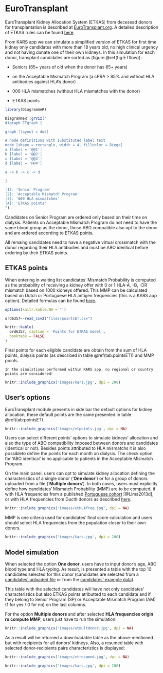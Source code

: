 # EuroTransplant {#et}

EuroTransplant Kidney Allocation System (ETKAS) from decesead donors for transplantation is described at [EuroTransplant.org](https://www.eurotransplant.org/organs/kidney/). A detailed description of ETKAS rules can be found  [here](https://www.eurotransplant.org/wp-content/uploads/2020/01/H4-Kidney.pdf). 

From KARS app we can simulate a simplified version of ETKAS for first time kidney only candidates with more than 18 years old, no high clinical urgency and not having donate one of their own kidneys. In this simulation for each donor, transplant candidates are sorted as (figure \@ref(fig:ETflow)):  

 - Seniors (65+ years of old when the donor has 65+ years) 
 
 - on the Acceptable Mismatch Program (a cPRA > 85% and without HLA antibodies against HLA's donor) 
 
 - 000 HLA mismatches (without HLA mismatches with the donor) 
 
 - ETKAS points
 
```r
library(DiagrammeR)

DiagrammeR::grViz("
digraph ETgraph {

graph [layout = dot]

# node definitions with substituted label text
node [shape = rectangle, width = 4, fillcolor = Biege]
a [label = '@@1']
b [label = '@@2']
c [label = '@@3']
d [label = '@@4']

a -> b -> c -> d

}

[1]: 'Senior Program'
[2]: 'Acceptable Mismatch Program'
[3]: '000 HLA mismatches'
[4]: 'ETKAS points'
")
```
 
Candidates on Senior Program are ordered only based on their time on dialysis. Patients on  Acceptable Mismatch Program do not need to have the same blood group as the donor, those ABO compatible also opt to the donor and are ordered according to ETKAS points.

All remaing candidates need to have a negative virtual crossmatch with the donor regarding their HLA antibodies and must be ABO identical before ordering by their ETKAS points.

## ETKAS points

When entering in waiting list candidates' Mismatch Probability is computed as the probability of receiving a kidney offer with 0 or 1 HLA-A, -B, -DR mismatch based on 1000 kidneys offered. This MMP can be calculated based on Dutch or Portuguese HLA antigen frequencies (this is a KARS app option). Detailed formulas can be found [here](https://www.eurotransplant.org/wp-content/uploads/2020/01/H4-Kidney.pdf).

```r
options(knitr.kable.NA = '')

ord6357<-read_csv2("files/pointsET.csv")

knitr::kable(
  ord6357, caption = 'Points for ETKAS model',
  booktabs = FALSE
) 
```

Final points for each eligible candidate are obtain from the sum of HLA points, dialysis points (as described in table \@ref(tab:pointsET)) and MMP points.

```block
In the simulations performed within KARS app, no regional or country points are considered!  
```


```r
knitr::include_graphics('images/kars.jpg', dpi = 200)
```

## User's options {#etoptions}

EuroTransplant module presents in side bar the default options for kidney allocation, these default points are the same presented in table \@ref(tab:pointsET). 

```r
knitr::include_graphics('images/etpoints.jpg', dpi = NA)
```

Users can select different points' options to simulate kidneys' allocation and also the type of ABO compatibility imposed between donors and candidates (identical or not). Besides points attributed to HLA mismatchs it is also possibleto define the points for each month on dialysis. The check option for 'ABO identical' is no applicable to patients in the Acceptable Mismatch Program.

On the main panel, users can opt to simulate kidney allocation defining the characteristics of a single donor ('**One donor**') or for a group of donors uploaded from a file ('**Multiple donors**'). In both cases, users must explicitly define how candidates' Mismatch Probability (MMP) are to be computed, if with HLA frequencies from a published [Portuguese cohort](https://www.slideshare.net/balima78/lima-2013) [@Lima2013d],  or with HLA frequencies from Ducth donors as described [here](https://www.eurotransplant.org/wp-content/uploads/2020/01/H4-Kidney.pdf).

```r
knitr::include_graphics('images/etHLAfreq.jpg', dpi = NA)
```

MMP is one criteria used for candidates' final score calculation and users should select HLA frequencies from the population closer to their own donors. 


```r
knitr::include_graphics('images/kars.jpg', dpi = 200)
```

## Model simulation {#etsimulation}

When selected the option **One donor**, users have to input donor's age, ABO blood type and HLA typing. As result, is presented a table with the top 10 candidates selected for this donor (candidates are selected from a [candidates' uploaded file](#users) or from the [candidates' example data](#example)).

This table with the selected candidates will have not only candidates' characteristics but also ETKAS points atributted to each candidate and if they belong to Senior Program (SP) or Acceptable Mismatch Program (AM) (1 for yes / 0 for no) on the last columns.

For the option **Multiple donors** and after selected **HLA frequencies origin ro compute MMP**, users just have to run the simulation:

```r
knitr::include_graphics('images/etmultdonor.jpg', dpi = NA)
```

As a result will be returned a downloadable table as the above-mentioned but with recipients for all donors' kidneys. Also, a resumed table with selected donor-recipients pairs characteristics is displayed:

```r
knitr::include_graphics('images/etresumed.jpg', dpi = NA)
```


```r
knitr::include_graphics('images/kars.jpg', dpi = 200)
```

